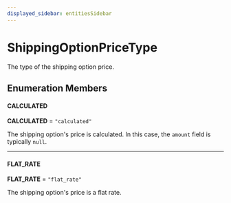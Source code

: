 ```yaml
---
displayed_sidebar: entitiesSidebar
---
```



# ShippingOptionPriceType

The type of the shipping option price.

## Enumeration Members

#### CALCULATED

 **CALCULATED** = `"calculated"`

The shipping option's price is calculated. In this case, the `amount` field is typically `null`.

___

#### FLAT\_RATE

 **FLAT\_RATE** = `"flat_rate"`

The shipping option's price is a flat rate.
